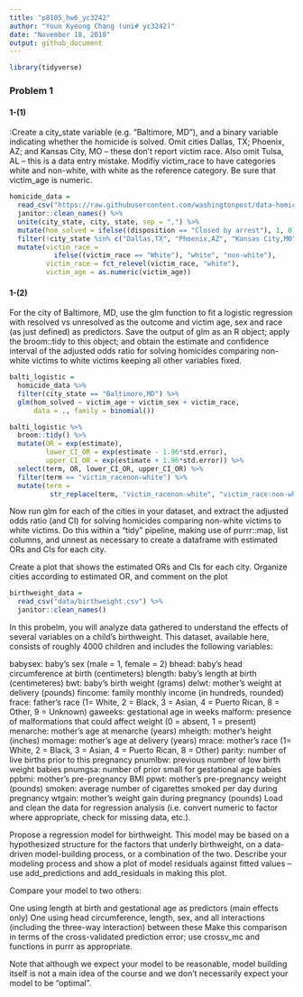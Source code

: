 ```yaml
---
title: "p8105_hw6_yc3242"
author: "Youn Kyeong Chang (uni# yc3242)"
date: "November 18, 2018"
output: github_document
---
```


```r
library(tidyverse)
```

### Problem 1

#### 1-(1)
:Create a city_state variable (e.g. “Baltimore, MD”), and a binary variable indicating whether the homicide is solved. Omit cities Dallas, TX; Phoenix, AZ; and Kansas City, MO – these don’t report victim race. Also omit Tulsa, AL – this is a data entry mistake. Modifiy victim_race to have categories white and non-white, with white as the reference category. Be sure that victim_age is numeric.
```r
homicide_data = 
  read_csv("https://raw.githubusercontent.com/washingtonpost/data-homicides/master/homicide-data.csv") %>% 
  janitor::clean_names() %>%  
  unite(city_state, city, state, sep = ",") %>%  
  mutate(hom_solved = ifelse((disposition == "Closed by arrest"), 1, 0)) %>% 
  filter(!city_state %in% c("Dallas,TX", "Phoenix,AZ", "Kansas City,MO", "Tulsa,AL"))  %>% 
  mutate(victim_race = 
           ifelse((victim_race == "White"), "white", "non-white"),
         victim_race = fct_relevel(victim_race, "white"),
         victim_age = as.numeric(victim_age)) 
```

#### 1-(2)
For the city of Baltimore, MD, use the glm function to fit a logistic regression with resolved vs unresolved as the outcome and victim age, sex and race (as just defined) as predictors. Save the output of glm as an R object; apply the broom::tidy to this object; and obtain the estimate and confidence interval of the adjusted odds ratio for solving homicides comparing non-white victims to white victims keeping all other variables fixed.

```r
balti_logistic = 
  homicide_data %>% 
  filter(city_state == "Baltimore,MD") %>% 
  glm(hom_solved ~ victim_age + victim_sex + victim_race, 
      data = ., family = binomial())

balti_logistic %>% 
  broom::tidy() %>% 
  mutate(OR = exp(estimate),
         lower_CI_OR = exp(estimate - 1.96*std.error),
         upper_CI_OR = exp(estimate + 1.96*std.error)) %>% 
  select(term, OR, lower_CI_OR, upper_CI_OR) %>% 
  filter(term == "victim_racenon-white") %>% 
  mutate(term = 
          str_replace(term, "victim_racenon-white", "victim_race:non-white")) %>%   knitr::kable()
```


Now run glm for each of the cities in your dataset, and extract the adjusted odds ratio (and CI) for solving homicides comparing non-white victims to white victims. Do this within a “tidy” pipeline, making use of  purrr::map, list columns, and unnest as necessary to create a dataframe with estimated ORs and CIs for each city.

Create a plot that shows the estimated ORs and CIs for each city. Organize cities according to estimated OR, and comment on the plot

```r
birthweight_data = 
  read_csv("data/birthweight.csv") %>% 
  janitor::clean_names()
```

In this probelm, you will analyze data gathered to understand the effects of several variables on a child’s birthweight. This dataset, available here, consists of roughly 4000 children and includes the following variables:

babysex: baby’s sex (male = 1, female = 2)
bhead: baby’s head circumference at birth (centimeters)
blength: baby’s length at birth (centimeteres)
bwt: baby’s birth weight (grams)
delwt: mother’s weight at delivery (pounds)
fincome: family monthly income (in hundreds, rounded)
frace: father’s race (1= White, 2 = Black, 3 = Asian, 4 = Puerto Rican, 8 = Other, 9 = Unknown)
gaweeks: gestational age in weeks
malform: presence of malformations that could affect weight (0 = absent, 1 = present)
menarche: mother’s age at menarche (years)
mheigth: mother’s height (inches)
momage: mother’s age at delivery (years)
mrace: mother’s race (1= White, 2 = Black, 3 = Asian, 4 = Puerto Rican, 8 = Other)
parity: number of live births prior to this pregnancy
pnumlbw: previous number of low birth weight babies
pnumgsa: number of prior small for gestational age babies
ppbmi: mother’s pre-pregnancy BMI
ppwt: mother’s pre-pregnancy weight (pounds)
smoken: average number of cigarettes smoked per day during pregnancy
wtgain: mother’s weight gain during pregnancy (pounds)
Load and clean the data for regression analysis (i.e. convert numeric to factor where appropriate, check for missing data, etc.).

Propose a regression model for birthweight. This model may be based on a hypothesized structure for the factors that underly birthweight, on a data-driven model-building process, or a combination of the two. Describe your modeling process and show a plot of model residuals against fitted values – use  add_predictions and add_residuals in making this plot.

Compare your model to two others:

One using length at birth and gestational age as predictors (main effects only)
One using head circumference, length, sex, and all interactions (including the three-way interaction) between these
Make this comparison in terms of the cross-validated prediction error; use crossv_mc and functions in  purrr as appropriate.

Note that although we expect your model to be reasonable, model building itself is not a main idea of the course and we don’t necessarily expect your model to be “optimal”.